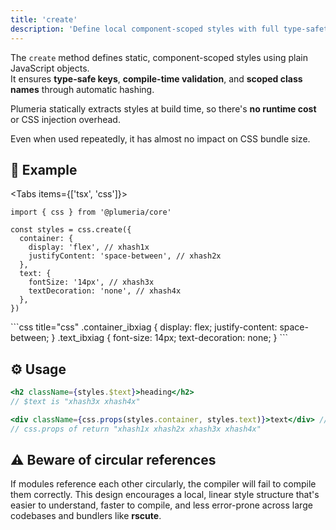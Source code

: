 ```yaml
---
title: 'create'
description: 'Define local component-scoped styles with full type-safety and static generation.'
---
```



The `create` method defines static, component-scoped styles using plain JavaScript objects.  
It ensures **type-safe keys**, **compile-time validation**, and **scoped class names** through automatic hashing.

Plumeria statically extracts styles at build time, so there's **no runtime cost** or CSS injection overhead.

<Callout title="Atomic API">
Even when used repeatedly, it has almost no impact on CSS bundle size.
</Callout>

## 🧪 Example

<Tabs items={['tsx', 'css']}>
  <Tab>

```tsx title="TypeScript"
import { css } from '@plumeria/core'

const styles = css.create({
  container: {
    display: 'flex', // xhash1x
    justifyContent: 'space-between', // xhash2x
  },
  text: {
    fontSize: '14px', // xhash3x
    textDecoration: 'none', // xhash4x
  },
})
```
</Tab>
<Tab>
```css title="css"
.container_ibxiag {
  display: flex;
  justify-content: space-between;
}
.text_ibxiag {
  font-size: 14px;
  text-decoration: none;
}
```
</Tab>
</Tabs>

## ⚙️ Usage

```jsx title="JSX"
<h2 className={styles.$text}>heading</h2>
// $text is "xhash3x xhash4x"

<div className={css.props(styles.container, styles.text)}>text</div> // object to string
// css.props of return "xhash1x xhash2x xhash3x xhash4x"
```

## ⚠️ Beware of circular references
If modules reference each other circularly, the compiler will fail to compile them correctly.
This design encourages a local, linear style structure that's easier to understand, faster to compile, and less error-prone across large codebases and bundlers like **rscute**.